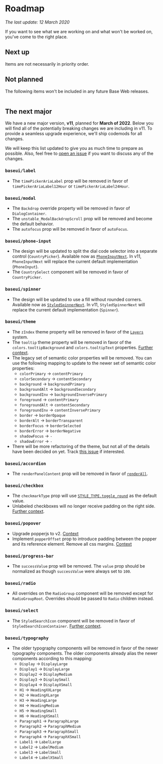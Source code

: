 <!--
Copyright (c) Uber Technologies, Inc.

This source code is licensed under the MIT license found in the
LICENSE file in the root directory of this source tree.
-->



# Roadmap

_The last update: 12 March 2020_

If you want to see what we are working on and what won't be worked on, you've come to the right place.

## Next up

Items are not necessarily in priority order.

<Table
  columns={['Feature']}
  data={[
    ['Support for nested overrides in the playground'],
    ['Better mobile support for all components'],
    ['Updated visuals for the sidebar and tree view components'],
    ['The next major, v11 (see below)'],
  ]}
/>

## Not planned

The following items won't be included in any future Base Web releases.

<Table
  columns={['Feature']}
  data={[['Support for react-form, formik, or similar out of the box']]}
/>

## The next major

We have a new major version, **v11**, planned for **March of 2022**. Below you will find all of the potentially breaking changes we are including in v11. To provide a seamless upgrade experience, we'll ship codemods for all changes.

We will keep this list updated to give you as much time to prepare as possible. Also, feel free to [open an issue](https://github.com/uber/baseweb/issues) if you want to discuss any of the changes.

### `baseui/label`

- The `timePickerAriaLabel` prop will be removed in favor of `timePickerAriaLabel12Hour` or `timePickerAriaLabel24Hour`.

### `baseui/modal`

- The `Backdrop` override property will be removed in favor of `DialogContainer`.
- The `unstable_ModalBackdropScroll` prop will be removed and become the default behavior.
- The `autofocus` prop will be removed in favor of `autoFocus`.

### `baseui/phone-input`

- The design will be updated to split the dial code selector into a separate control (`CountryPicker`). Available now as [`PhoneInputNext`](https://baseweb.design/components/phone-input/#updated-phone-input-design). In v11, `PhoneInputNext` will replace the current default implementation (`PhoneInput`).
- The `CountrySelect` component will be removed in favor of `CountryPicker`.

### `baseui/spinner`

- The design will be updated to use a fill without rounded corners. Available now as [`StyledSpinnerNext`](https://baseweb.design/components/spinner/#spinner-next). In v11, `StyledSpinnerNext` will replace the current default implementation (`Spinner`).

### `baseui/theme`

- The `zIndex` theme property will be removed in favor of the [`Layers`](https://baseweb.design/components/layer/) system.
- The `tooltip` theme property will be removed in favor of the `colors.tooltipBackground` and `colors.tooltipText` properties. [Further context](https://github.com/uber/baseweb/pull/1184).
- The legacy set of semantic color properties will be removed. You can use the following mapping to update to the newer set of semantic color properties:
  - `colorPrimary` -> `contentPrimary`
  - `colorSecondary` -> `contentSecondary`
  - `background` -> `backgroundPrimary`
  - `backgroundAlt` -> `backgroundSecondary`
  - `backgroundInv` -> `backgroundInversePrimary`
  - `foreground` -> `contentPrimary`
  - `foregroundAlt` -> `contentSecondary`
  - `foregroundInv` -> `contentInversePrimary`
  - `border` -> `borderOpaque`
  - `borderAlt` -> `borderTransparent`
  - `borderFocus` -> `borderSelected`
  - `borderError` -> `borderNegative`
  - `shadowFocus` -> `-`
  - `shadowError` -> `-`
- There will be more refactoring of the theme, but not all of the details have been decided on yet. Track [this issue](https://github.com/uber/baseweb/issues/2318) if interested.

### `baseui/accordion`

- The `renderPanelContent` prop will be removed in favor of [`renderAll`](https://baseweb.design/components/accordion/#accordion-seo-friendly).

### `baseui/checkbox`

- The `checkmarkType` prop will use [`STYLE_TYPE.toggle_round`](https://baseweb.design/components/checkbox/#as-a-toggle) as the default value.
- Unlabeled checkboxes will no longer receive padding on the right side. [Further context](https://github.com/uber/baseweb/pull/2172).

### `baseui/popover`

- Upgrade popperjs to v2. [Context](https://popper.js.org/docs/v2/migration-guide/)
- Implement `popperOffset` prop to introduce padding between the popper and its reference element. Remove all css margins. [Context](https://popper.js.org/docs/v2/migration-guide/#4-remove-all-css-margins)

### `baseui/progress-bar`

- The `successValue` prop will be removed. The `value` prop should be normalized as though `successValue` were always set to `100`.

### `baseui/radio`

- All overrides on the `RadioGroup` component will be removed except for `RadioGroupRoot`. Overrides should be passed to `Radio` children instead.

### `baseui/select`

- The `StyledSearchIcon` component will be removed in favor of `StyledSearchIconContainer`. [Further context](https://github.com/uber/baseweb/pull/2397).

### `baseui/typography`

- The older typography components will be removed in favor of the newer typography components. The older components already alias the newer components according to this mapping:
  - `Display` -> `DisplayLarge`
  - `Display1` -> `DisplayLarge`
  - `Display2` -> `DisplayMedium`
  - `Display3` -> `DisplaySmall`
  - `Display4` -> `DisplayXSmall`
  - `H1` -> `HeadingXXLarge`
  - `H2` -> `HeadingXLarge`
  - `H3` -> `HeadingLarge`
  - `H4` -> `HeadingMedium`
  - `H5` -> `HeadingSmall`
  - `H6` -> `HeadingXSmall`
  - `Paragraph1` -> `ParagraphLarge`
  - `Paragraph2` -> `ParagraphMedium`
  - `Paragraph3` -> `ParagraphSmall`
  - `Paragraph4` -> `ParagraphXSmall`
  - `Label1` -> `LabelLarge`
  - `Label2` -> `LabelMedium`
  - `Label3` -> `LabelSmall`
  - `Label4` -> `LabelXSmall`
